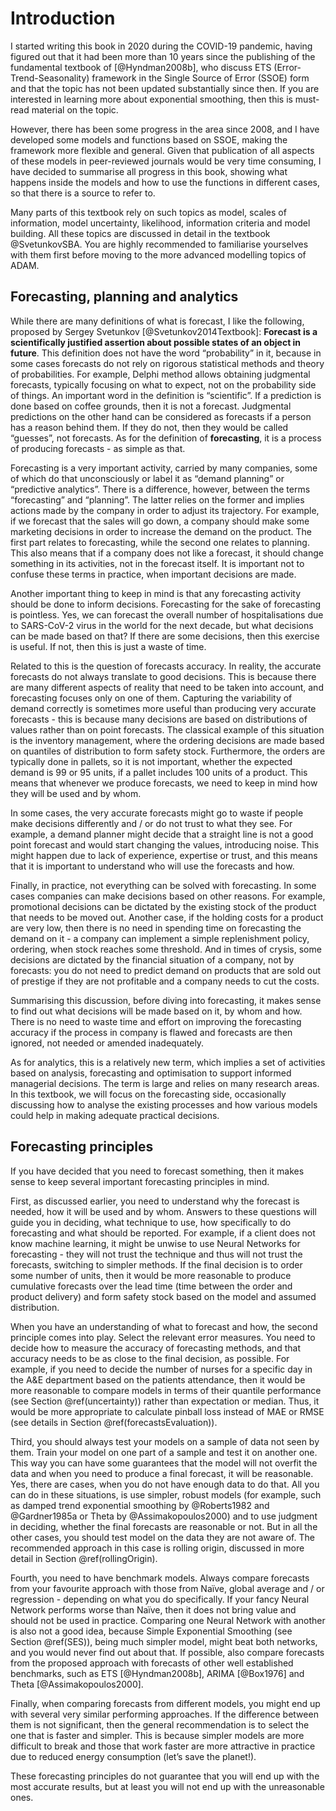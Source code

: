 # Introduction {#intro}
I started writing this book in 2020 during the COVID-19 pandemic, having figured out that it had been more than 10 years since the publishing of the fundamental textbook of [@Hyndman2008b], who discuss ETS (Error-Trend-Seasonality) framework in the Single Source of Error (SSOE) form and that the topic has not been updated substantially since then. If you are interested in learning more about exponential smoothing, then this is must-read material on the topic.

However, there has been some progress in the area since 2008, and I have developed some models and functions based on SSOE, making the framework more flexible and general. Given that publication of all aspects of these models in peer-reviewed journals would be very time consuming, I have decided to summarise all progress in this book, showing what happens inside the models and how to use the functions in different cases, so that there is a source to refer to.

Many parts of this textbook rely on such topics as model, scales of information, model uncertainty, likelihood, information criteria and model building. All these topics are discussed in detail in the textbook @SvetunkovSBA. You are highly recommended to familiarise yourselves with them first before moving to the more advanced modelling topics of ADAM.


## Forecasting, planning and analytics {#forecastingPlanningAnalytics}
While there are many definitions of what is forecast, I like the following, proposed by Sergey Svetunkov [@Svetunkov2014Textbook]: **Forecast is a scientifically justified assertion about possible states of an object in future**. This definition does not have the word "probability" in it, because in some cases forecasts do not rely on rigorous statistical methods and theory of probabilities. For example, Delphi method allows obtaining judgmental forecasts, typically focusing on what to expect, not on the probability side of things. An important word in the definition is "scientific". If a prediction is done based on coffee grounds, then it is not a forecast. Judgmental predictions on the other hand can be considered as forecasts if a person has a reason behind them. If they do not, then they would be called "guesses", not forecasts. As for the definition of **forecasting**, it is a process of producing forecasts - as simple as that.

Forecasting is a very important activity, carried by many companies, some of which do that unconsciously or label it as "demand planning" or "predictive analytics". There is a difference, however, between the terms "forecasting" and "planning". The latter relies on the former and implies actions made by the company in order to adjust its trajectory. For example, if we forecast that the sales will go down, a company should make some marketing decisions in order to increase the demand on the product. The first part relates to forecasting, while the second one relates to planning. This also means that if a company does not like a forecast, it should change something in its activities, not in the forecast itself. It is important not to confuse these terms in practice, when important decisions are made.

Another important thing to keep in mind is that any forecasting activity should be done to inform decisions. Forecasting for the sake of forecasting is pointless. Yes, we can forecast the overall number of hospitalisations due to SARS-CoV-2 virus in the world for the next decade, but what decisions can be made based on that? If there are some decisions, then this exercise is useful. If not, then this is just a waste of time.

Related to this is the question of forecasts accuracy. In reality, the accurate forecasts do not always translate to good decisions. This is because there are many different aspects of reality that need to be taken into account, and forecasting focuses only on one of them. Capturing the variability of demand correctly is sometimes more useful than producing very accurate forecasts - this is because many decisions are based on distributions of values rather than on point forecasts. The classical example of this situation is the inventory management, where the ordering decisions are made based on quantiles of distribution to form safety stock. Furthermore, the orders are typically done in pallets, so it is not important, whether the expected demand is 99 or 95 units, if a pallet includes 100 units of a product. This means that whenever we produce forecasts, we need to keep in mind how they will be used and by whom.

In some cases, the very accurate forecasts might go to waste if people make decisions differently and / or do not trust to what they see. For example, a demand planner might decide that a straight line is not a good point forecast and would start changing the values, introducing noise. This might happen due to lack of experience, expertise or trust, and this means that it is important to understand who will use the forecasts and how.

Finally, in practice, not everything can be solved with forecasting. In some cases companies can make decisions based on other reasons. For example, promotional decisions can be dictated by the existing stock of the product that needs to be moved out. Another case, if the holding costs for a product are very low, then there is no need in spending time on forecasting the demand on it - a company can implement a simple replenishment policy, ordering, when stock reaches some threshold. And in times of crysis, some decisions are dictated by the financial situation of a company, not by forecasts: you do not need to predict demand on products that are sold out of prestige if they are not profitable and a company needs to cut the costs.

Summarising this discussion, before diving into forecasting, it makes sense to find out what decisions will be made based on it, by whom and how. There is no need to waste time and effort on improving the forecasting accuracy if the process in company is flawed and forecasts are then ignored, not needed or amended inadequately.

As for analytics, this is a relatively new term, which implies a set of activities based on analysis, forecasting and optimisation to support informed managerial decisions. The term is large and relies on many research areas. In this textbook, we will focus on the forecasting side, occasionally discussing how to analyse the existing processes and how various models could help in making adequate practical decisions.


## Forecasting principles
If you have decided that you need to forecast something, then it makes sense to keep several important forecasting principles in mind.

First, as discussed earlier, you need to understand why the forecast is needed, how it will be used and by whom. Answers to these questions will guide you in deciding, what technique to use, how specifically to do forecasting and what should be reported. For example, if a client does not know machine learning, it might be unwise to use Neural Networks for forecasting - they will not trust the technique and thus will not trust the forecasts, switching to simpler methods. If the final decision is to order some number of units, then it would be more reasonable to produce cumulative forecasts over the lead time (time between the order and product delivery) and form safety stock based on the model and assumed distribution.

When you have an understanding of what to forecast and how, the second principle comes into play. Select the relevant error measures. You need to decide how to measure the accuracy of forecasting methods, and that accuracy needs to be as close to the final decision, as possible. For example, if you need to decide the number of nurses for a specific day in the A&E department based on the patients attendance, then it would be more reasonable to compare models in terms of their quantile performance (see Section \@ref(uncertainty)) rather than expectation or median. Thus, it would be more appropriate to calculate pinball loss instead of MAE or RMSE (see details in Section \@ref(forecastsEvaluation)).

Third, you should always test your models on a sample of data not seen by them. Train your model on one part of a sample and test it on another one. This way you can have some guarantees that the model will not overfit the data and when you need to produce a final forecast, it will be reasonable. Yes, there are cases, when you do not have enough data to do that. All you can do in these situations, is use simpler, robust models (for example, such as damped trend exponential smoothing by @Roberts1982 and @Gardner1985a or Theta by @Assimakopoulos2000) and to use judgment in deciding, whether the final forecasts are reasonable or not. But in all the other cases, you should test model on the data they are not aware of. The recommended approach in this case is rolling origin, discussed in more detail in Section \@ref(rollingOrigin).

Fourth, you need to have benchmark models. Always compare forecasts from your favourite approach with those from Naïve, global average and / or regression - depending on what you do specifically. If your fancy Neural Network performs worse than Naïve, then it does not bring value and should not be used in practice. Comparing one Neural Network with another is also not a good idea, because Simple Exponential Smoothing (see Section \@ref(SES)), being much simpler model, might beat both networks, and you would never find out about that. If possible, also compare forecasts from the proposed approach with forecasts of other well established benchmarks, such as ETS [@Hyndman2008b], ARIMA [@Box1976] and Theta [@Assimakopoulos2000].

Finally, when comparing forecasts from different models, you might end up with several very similar performing approaches. If the difference between them is not significant, then the general recommendation is to select the one that is faster and simpler. This is because simpler models are more difficult to break and those that work faster are more attractive in practice due to reduced energy consumption (let's save the planet!).

These forecasting principles do not guarantee that you will end up with the most accurate results, but at least you will not end up with the unreasonable ones.
